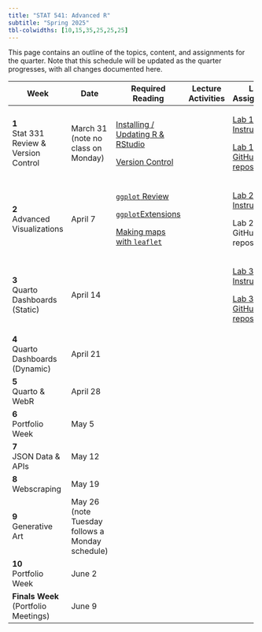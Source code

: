 ```yaml
---
title: "STAT 541: Advanced R"
subtitle: "Spring 2025"
tbl-colwidths: [10,15,35,25,25,25]
---
```


This page contains an outline of the topics, content, and assignments for the quarter. Note that this schedule will be updated as the quarter progresses, with all changes documented here.

+--------------------------------------+-------------------------------------------------+-----------------------------------------------------------------------------------------------------+--------------------+----------------------------------------------------------------------------------------+------------------------+
| Week                                 | Date                                            | Required Reading                                                                                    | Lecture Activities | Lab Assignment                                                                         | Portfolio              |
+======================================+=================================================+=====================================================================================================+====================+========================================================================================+========================+
| **1**\                               | March 31 (note no class on Monday)              | [Installing / Updating R & RStudio](/set-up/setup-workflow.qmd "Installing / Updating R & RStudio") |                    | [Lab 1 Instructions](/labs/lab-1.qmd "Lab 1 Instructions")                             |                        |
| Stat 331 Review & Version Control    |                                                 |                                                                                                     |                    |                                                                                        |                        |
|                                      |                                                 | [Version Control](/set-up/setup-version-control.qmd "Version Control")                              |                    | [Lab 1 GitHub repository](https://github.com/STAT-541/lab-0 "Lab 1 GitHub repository") |                        |
+--------------------------------------+-------------------------------------------------+-----------------------------------------------------------------------------------------------------+--------------------+----------------------------------------------------------------------------------------+------------------------+
| **2**\                               | April 7                                         | [`ggplot` Review](/unit-1/ggplot-review.qmd "ggplot Review")                                        |                    | [Lab 2 Instructions](/labs/lab-2.qmd "Lab 2 Instructions")                             |                        |
| Advanced Visualizations              |                                                 |                                                                                                     |                    |                                                                                        |                        |
|                                      |                                                 | [`ggplot`Extensions](/unit-1/ggplot-extensions.qmd "ggplot Extensions")                             |                    | Lab 2 GitHub repository                                                                |                        |
|                                      |                                                 |                                                                                                     |                    |                                                                                        |                        |
|                                      |                                                 | [Making maps with `leaflet`](/unit-1/ggplot-leaflet.qmd "Making maps with leaflet")                 |                    |                                                                                        |                        |
+--------------------------------------+-------------------------------------------------+-----------------------------------------------------------------------------------------------------+--------------------+----------------------------------------------------------------------------------------+------------------------+
| **3**\                               | April 14                                        |                                                                                                     |                    | [Lab 3 Instructions](/labs/lab-3.qmd "Lab 3 Instructions")                             |                        |
| Quarto Dashboards (Static)           |                                                 |                                                                                                     |                    |                                                                                        |                        |
|                                      |                                                 |                                                                                                     |                    | [Lab 3 GitHub repository](https://github.com/STAT-541/lab-3 "Lab 3 GitHub repository") |                        |
+--------------------------------------+-------------------------------------------------+-----------------------------------------------------------------------------------------------------+--------------------+----------------------------------------------------------------------------------------+------------------------+
| **4**\                               | April 21                                        |                                                                                                     |                    |                                                                                        |                        |
| Quarto Dashboards (Dynamic)          |                                                 |                                                                                                     |                    |                                                                                        |                        |
+--------------------------------------+-------------------------------------------------+-----------------------------------------------------------------------------------------------------+--------------------+----------------------------------------------------------------------------------------+------------------------+
| **5**\                               | April 28                                        |                                                                                                     |                    |                                                                                        |                        |
| Quarto & WebR                        |                                                 |                                                                                                     |                    |                                                                                        |                        |
+--------------------------------------+-------------------------------------------------+-----------------------------------------------------------------------------------------------------+--------------------+----------------------------------------------------------------------------------------+------------------------+
| **6**\                               | May 5                                           |                                                                                                     |                    |                                                                                        | Portfolio Instructions |
| Portfolio Week                       |                                                 |                                                                                                     |                    |                                                                                        |                        |
+--------------------------------------+-------------------------------------------------+-----------------------------------------------------------------------------------------------------+--------------------+----------------------------------------------------------------------------------------+------------------------+
| **7**\                               | May 12                                          |                                                                                                     |                    |                                                                                        |                        |
| JSON Data & APIs                     |                                                 |                                                                                                     |                    |                                                                                        |                        |
+--------------------------------------+-------------------------------------------------+-----------------------------------------------------------------------------------------------------+--------------------+----------------------------------------------------------------------------------------+------------------------+
| **8**\                               | May 19                                          |                                                                                                     |                    |                                                                                        |                        |
| Webscraping                          |                                                 |                                                                                                     |                    |                                                                                        |                        |
+--------------------------------------+-------------------------------------------------+-----------------------------------------------------------------------------------------------------+--------------------+----------------------------------------------------------------------------------------+------------------------+
| **9**\                               | May 26 (note Tuesday follows a Monday schedule) |                                                                                                     |                    |                                                                                        |                        |
| Generative Art                       |                                                 |                                                                                                     |                    |                                                                                        |                        |
+--------------------------------------+-------------------------------------------------+-----------------------------------------------------------------------------------------------------+--------------------+----------------------------------------------------------------------------------------+------------------------+
| **10**\                              | June 2                                          |                                                                                                     |                    |                                                                                        |                        |
| Portfolio Week                       |                                                 |                                                                                                     |                    |                                                                                        |                        |
+--------------------------------------+-------------------------------------------------+-----------------------------------------------------------------------------------------------------+--------------------+----------------------------------------------------------------------------------------+------------------------+
| **Finals Week** (Portfolio Meetings) | June 9                                          |                                                                                                     |                    |                                                                                        |                        |
+--------------------------------------+-------------------------------------------------+-----------------------------------------------------------------------------------------------------+--------------------+----------------------------------------------------------------------------------------+------------------------+
